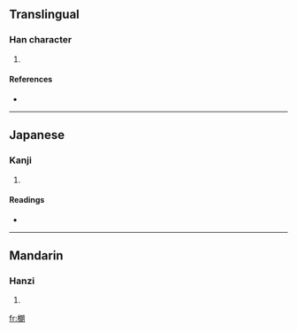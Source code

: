 ==Translingual==

===Han character===
{{Han char|rn=75|rad=木|as=11|sn=15|four=|canj=木戈戈月 (DIIB)}}

# {{defn|Han|sort=木11}}

====References====
* {{Han ref|kx=0549.010|dkj=15400|dj=0937.010|hdz=21284.160|uh=6A03|ud=27139}}

----

==Japanese==

===Kanji===
{{ja-kanji|grade=|rs=木11}}

# {{defn|Japanese}}

====Readings====
* {{ja-readings|on=[[ろう]] (rō)|kun=}}

----

==Mandarin==

===Hanzi===
{{cmn-hanzi|pin=[[láng]] ([[lang2]]), [[zōng]] ([[zong1]])|wg=lang<sup>2</sup>, tsung<sup>1</sup>}}

# {{defn|Mandarin}}

[[fr:樃]]